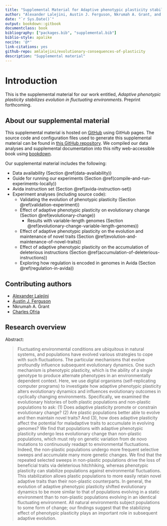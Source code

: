 ```yaml
---
title: "Supplemental Material for Adaptive phenotypic plasticity stabilizes evolution in fluctuating environments"
author: "Alexander Lalejini, Austin J. Ferguson, Nkrumah A. Grant, and Charles Ofria"
date: "`r Sys.Date()`"
output: bookdown::gitbook
documentclass: book
bibliography: ["packages.bib", "supplemental.bib"]
biblio-style: apalike
nocite: '@*'
link-citations: yes
github-repo: amlalejini/evolutionary-consequences-of-plasticity
description: "Supplemental material"
---
```


# Introduction

This is the supplemental material for our work entitled, _Adaptive phenotypic plasticity stabilizes evolution in fluctuating environments_.
Preprint forthcoming.

## About our supplemental material

This supplemental material is hosted on [GitHub](https://github.com/) using GitHub pages.
The source code and configuration files used to generate this supplemental material can be found in [this GitHub repository](https://github.com/amlalejini/evolutionary-consequences-of-plasticity).
We compiled our data analyses and supplemental documentation into this nifty web-accessible book using [bookdown](https://bookdown.org/).

Our supplemental material includes the following:

- Data availability (Section \@ref(data-availability))
- Guide for running our experiments (Section \@ref(compile-and-run-experiments-locally))
- Avida instruction set (Section \@ref(avida-instruction-set))
- Experiment analyses (including source code):
  - Validating the evolution of phenotypic plasticity (Section \@ref(validation-experiment))
  - Effect of adaptive phenotypic plasticity on evolutionary change (Section \@ref(evolutionary-change))
    - Results with variable-length genomes (Section \@ref(evolutionary-change-variable-length-genomes))
  - Effect of adaptive phenotypic plasticity on the evolution and maintenance of novel traits (Section \@ref(evolution-and-maintenance-of-novel-traits))
  - Effect of adaptive phenotypic plasticity on the accumulation of deleterious instructions (Section \@ref(accumulation-of-deleterious-instructions))
  - Exploring how regulation is encoded in genomes in Avida (Section \@ref(regulation-in-avida))

## Contributing authors

- [Alexander Lalejini](https://lalejini.com/)
- [Austin J. Ferguson](http://austinjferguson.com/)
- Nkrumah A. Grant
- [Charles Ofria](https://ofria.com/)

## Research overview

Abstract:

> Fluctuating environmental conditions are ubiquitous in natural systems, and populations have evolved various strategies to cope with such fluctuations.
The particular mechanisms that evolve profoundly influence subsequent evolutionary dynamics.
One such mechanism is phenotypic plasticity, which is the ability of a single genotype to produce alternate phenotypes in an environmentally dependent context.
Here, we use digital organisms (self-replicating computer programs) to investigate how adaptive phenotypic plasticity alters evolutionary dynamics and influences evolutionary outcomes in cyclically changing environments.
Specifically, we examined the evolutionary histories of both plastic populations and non-plastic populations to ask:
(1) Does adaptive plasticity promote or constrain evolutionary change?
(2) Are plastic populations better able to evolve and then maintain novel traits?
And (3), how does adaptive plasticity affect the potential for maladaptive traits to accumulate in evolving genomes?
We find that populations with adaptive phenotypic plasticity undergo less evolutionary change than non-plastic populations, which must rely on genetic variation from de novo mutations to continuously readapt to environmental fluctuations.
Indeed, the non-plastic populations undergo more frequent selective sweeps and accumulate many more genetic changes.
We find that the repeated selected sweeps in non-plastic populations drive the loss of beneficial traits via deleterious hitchhiking, whereas phenotypic plasticity can stabilize populations against environmental fluctuations.
This stabilization allows plastic populations to more easily retain novel adaptive traits than their non-plastic counterparts.
In general, the evolution of adaptive phenotypic plasticity shifted evolutionary dynamics to be more similar to that of populations evolving in a static environment than to non-plastic populations evolving in an identical fluctuating environment.
All natural environments subject populations to some form of change; our findings suggest that the stabilizing effect of phenotypic plasticity plays an important role in subsequent adaptive evolution.
